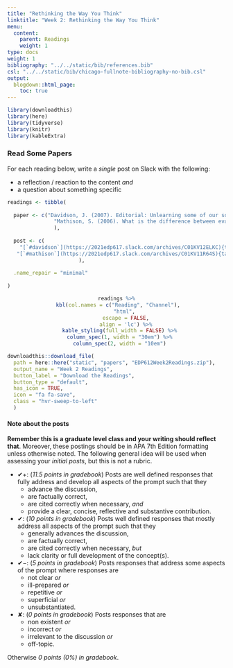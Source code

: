 ```yaml
---
title: "Rethinking the Way You Think"
linktitle: "Week 2: Rethinking the Way You Think"
menu:
  content:
    parent: Readings
    weight: 1
type: docs
weight: 1
bibliography: "../../static/bib/references.bib"
csl: "../../static/bib/chicago-fullnote-bibliography-no-bib.csl"
output:
  blogdown::html_page:
    toc: true
---
```


<style>
.hvr-sweep-to-left {
  display: inline-block;
  vertical-align: middle;
  -webkit-transform: perspective(1px) translateZ(0);
  transform: perspective(1px) translateZ(0);
  box-shadow: 0 0 1px rgba(0, 0, 0, 0);
  position: relative;
  -webkit-transition-property: color;
  transition-property: color;
  -webkit-transition-duration: 0.25s;
  transition-duration: 0.25s;
}

.hvr-sweep-to-left:before {
  content: "";
  position: absolute;
  z-index: -1;
  top: 0;
  left: 0;
  right: 0;
  bottom: 0;
  background: #175676;
  -webkit-transform: scaleX(0);
  transform: scaleX(0);
  -webkit-transform-origin: 100% 50%;
  transform-origin: 100% 50%;
  -webkit-transition-property: transform;
  transition-property: transform;
  -webkit-transition-duration: 0.3s;
  transition-duration: 0.3s;
  -webkit-transition-timing-function: ease-out;
  transition-timing-function: ease-out;
}

.hvr-sweep-to-left:hover, .hvr-sweep-to-left:focus, .hvr-sweep-to-left:active {
  color: white;
}

.hvr-sweep-to-left:hover:before, .hvr-sweep-to-left:focus:before, .hvr-sweep-to-left:active:before {
  -webkit-transform: scaleX(1);
  transform: scaleX(1);
}
</style>

```r
library(downloadthis)
library(here)
library(tidyverse)
library(knitr)
library(kableExtra)
```

### Read Some Papers
For each reading below, write a *single* post on Slack with the following:

  - a reflection / reaction to the content *and*
  - a question about something specific
  
```r

readings <- tibble(
  
  paper <- c("Davidson, J. (2007). Editorial: Unlearning some of our social scientist habits. *Journal of MultiDisciplinary Evaluation 4*(8). 3-6.", 
               "Mathison, S. (2006). What is the difference between evaluation and research - and why do we care? In N.L. Smith and P.R. Brandon (Eds.) *Fundamental issues in evaluation*. Guilford Press."
               ),
  
  post <- c(
    "[`#davidson`](https://2021edp617.slack.com/archives/C01KV12ELKC){target='_blank'}",
   "[`#mathison`](https://2021edp617.slack.com/archives/C01KV11R64S){target='_blank'}"                    
                       ),
  
  .name_repair = "minimal"
  
)

```

<center>
```r
readings %>%
  kbl(col.names = c("Reading", "Channel"), 
      "html", 
      escape = FALSE,
      align = 'lc') %>%
  kable_styling(full_width = FALSE) %>%
  column_spec(1, width = "30em") %>%
  column_spec(2, width = "10em")
```
</center>

```r
downloadthis::download_file(
  path = here::here("static", "papers", "EDP612Week2Readings.zip"),
  output_name = "Week 2 Readings",
  button_label = "Download the Readings",
  button_type = "default",
  has_icon = TRUE,
  icon = "fa fa-save",
  class = "hvr-sweep-to-left"
  )
```
  
#### Note about the posts 
**Remember this is a graduate level class and your writing should reflect that**. Moreover, these postings should be in APA 7th Edition formatting unless otherwise noted. The following general idea will be used when assessing your *initial posts*, but this is not a rubric. 

- ✔+: (*11.5 points in gradebook*) Posts are well defined responses that fully address and develop all aspects of the prompt such that they
  + advance the discussion, 
  + are factually correct, 
  + are cited correctly when necessary, *and*
  + provide a clear, concise, reflective and substantive contribution.
- ✔: (*10 points in gradebook*) Posts well defined responses that mostly address all aspects of the prompt such that they
  + generally advances the discussion, 
  + are factually correct, 
  + are cited correctly when necessary, *but*
  + lack clarity or full development of the concept(s). 
- ✔−: (*5 points in gradebook*) Posts responses that address some aspects of the prompt where responses are
  + not clear *or*
  + ill-prepared *or*
  + repetitive *or*
  + superficial *or*
  + unsubstantiated.
- ✘: (*0 points in gradebook*) Posts responses that are
  + non existent *or*
  + incorrect *or*
  + irrelevant to the discussion *or*
  + off-topic.

Otherwise *0 points (0%) in gradebook*.
